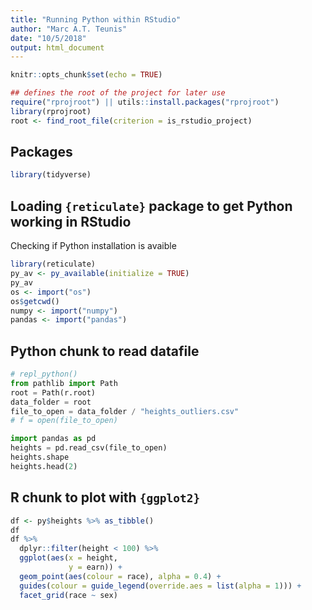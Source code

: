 ```yaml
---
title: "Running Python within RStudio"
author: "Marc A.T. Teunis"
date: "10/5/2018"
output: html_document
---
```


```r
knitr::opts_chunk$set(echo = TRUE)
```

```r
## defines the root of the project for later use
require("rprojroot") || utils::install.packages("rprojroot")
library(rprojroot)
root <- find_root_file(criterion = is_rstudio_project)
```

## Packages
```r
library(tidyverse)
```

## Loading `{reticulate}` package to get Python working in RStudio
Checking if Python installation is avaible
```r
library(reticulate)
py_av <- py_available(initialize = TRUE)
py_av
os <- import("os")
os$getcwd()
numpy <- import("numpy")
pandas <- import("pandas")
```

## Python chunk to read datafile
```python
# repl_python()
from pathlib import Path
root = Path(r.root)
data_folder = root
file_to_open = data_folder / "heights_outliers.csv"
# f = open(file_to_open)

import pandas as pd
heights = pd.read_csv(file_to_open)
heights.shape
heights.head(2)
```

## R chunk to plot with `{ggplot2}`
```r
df <- py$heights %>% as_tibble()
df
df %>% 
  dplyr::filter(height < 100) %>%
  ggplot(aes(x = height, 
             y = earn)) + 
  geom_point(aes(colour = race), alpha = 0.4) +
  guides(colour = guide_legend(override.aes = list(alpha = 1))) +
  facet_grid(race ~ sex)
```

